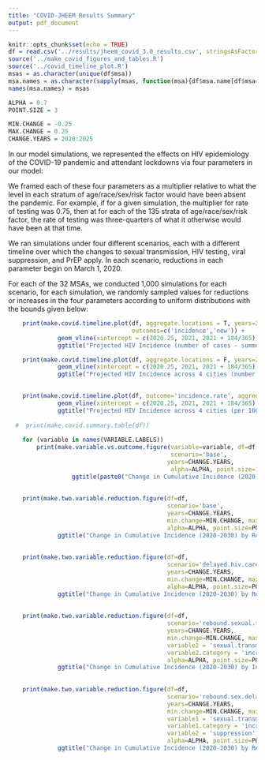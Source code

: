 ```yaml
---
title: "COVID-JHEEM Results Summary"
output: pdf_document
---
```


```r
knitr::opts_chunk$set(echo = TRUE)
df = read.csv('../results/jheem_covid_3.0_results.csv', stringsAsFactors = F)
source('../make_covid_figures_and_tables.R')
source('../covid_timeline_plot.R')
msas = as.character(unique(df$msa))
msa.names = as.character(sapply(msas, function(msa){df$msa.name[df$msa==msa][1]}))
names(msa.names) = msas

ALPHA = 0.7
POINT.SIZE = 3

MIN.CHANGE = -0.25
MAX.CHANGE = 0.25
CHANGE.YEARS = 2020:2025
```


In our model simulations, we represented the effects on HIV epidemiology of the COVID-19 pandemic and attendant lockdowns via four parameters in our model:
\begin{enumerate}
    \item The rate of sexual transmission of HIV
    \item The rate of testing for HIV
    \item The proportion of PWH (aware of their status) who are virally suppressed
    \item The proportion of the HIV-uninfected at risk for HIV acquisition who are enrolled in a PrEP program
\end{enumerate}
We framed each of these four parameters as a multiplier relative to what the level in each stratum of age/race/sex/risk factor would have been absent the pandemic. For example, if for a given simulation, the multiplier for rate of testing was 0.75, then at for each of the 135 strata of age/race/sex/risk factor, the rate of testing was three-quarters of what it otherwise would have been at that time.

We ran simulations under four different scenarios, each with a different timeline over which the changes to sexual transmission, HIV testing, viral suppression, and PrEP apply. In each scenario, reductions in each parameter begin on March 1, 2020.
\begin{enumerate}
    \item Our \underline{Base COVID Scenario} posits that reductions in all four parameters continue through March 8, 2021, and linearly return to normal from March 8, 2021 to July 4, 2021.
    \item Our \underline{COVID with Delayed Resumption of HIV Screening, Viral Suppression, and PrEP} posits that reductions in sexual transmission continue through March 8, 2021 and return to normal by July 4, 2021 as in the base COVID scenario, but normalization of reductions in HIV testing, viral suppression, and PrEP lag by six months (ie, they begin to normalize on Sept 8, 2021, and do not fully normalize until Feb 4, 2022).
    \item Our \underline{Rebound Increase in Sexual Transmission} scenario posits that sexual transmission continues at a reduced level until March 8, 2021, but from March 8, 2021 to July 4, 2021, increases to a level ABOVE what it would have been absent the pandemic. The rate of sexual transmission decreases (linearly) back to normal from July 4, 2021 to Feb 4, 2022. HIV testing, viral suppression, and PrEP use follow the trajectory laid out in base COVID scenario (are reduced until Jan 1, 2021, and normalize from March 8, 2021 to July 4, 2021).
    \item Our \underline{Rebound Increase in Sexual Transmission AND Delayed Resumption of HIV Care} posits that sexual transmission follows its trajectory from the Rebound Increase scenario (reduced until March 8, 2021, rising to an increased level by July 4, 2021, decreasing back to normal by Feb 4, 2021) while HIV screening, viral suppression, and PrEP use follow their trajectories from the Delayed Resumption scenario (reduced until Sept 8, 2021, normalize from sept 8, 2021 to Feb 4, 2022)
\end{enumerate}

For each of the 32 MSAs, we conducted 1,000 simulations for each scenario, for each simulation, we randomly sampled values for reductions or increases in the four parameters according to uniform distributions with the bounds given below:

\begin{center}
\begin{tabular}{ r|c|c } 
    \hline
    \hline
    \textbf{Parameter} & \textbf{Lower Bound} & \textbf{Upper Bound} \\ \hline
    \hline
    Reduction in Sexual Transmission & 0\% & 50\% \\ \hline
    Reduction in HIV Screening & 8\% & 50\% \\ \hline
    Reduction in Viral Suppression & 2.5\% & 40\% \\ \hline
    Reduction in Viral Suppression & 4\% & 30\% \\ \hline
    Rebound Increase in Sexual Transmission & 0\% & 25\% \\ \hline
    \hline
\end{tabular}
\end{center}

```r

    print(make.covid.timeline.plot(df, aggregate.locations = T, years=2019:2025,
                                   outcomes=c('incidence','new')) +
              geom_vline(xintercept = c(2020.25, 2021, 2021 + 184/365), linetype='dotted') +
              ggtitle("Projected HIV Incidence (number of cases - summed across 4 cities)\nUnder Different Scenarios vis-a-vis COVID-19"))

    print(make.covid.timeline.plot(df, aggregate.locations = F, years=2019:2025) + 
              geom_vline(xintercept = c(2020.25, 2021, 2021 + 184/365), linetype='dotted') +
              ggtitle("Projected HIV Incidence across 4 cities (number of cases)\nUnder Different Scenarios vis-a-vis COVID-19"))

    
    print(make.covid.timeline.plot(df, outcome='incidence.rate', aggregate.locations = F, years=2019:2025, fixed.scale=T) + 
              geom_vline(xintercept = c(2020.25, 2021, 2021 + 184/365), linetype='dotted') +
              ggtitle("Projected HIV Incidence across 4 cities (per 100,000)\nUnder Different Scenarios vis-a-vis COVID-19"))
    
  #  print(make.covid.summary.table(df))
    
    for (variable in names(VARIABLE.LABELS))
        print(make.variable.vs.outcome.figure(variable=variable, df=df, 
                                              scenario='base',
                                             years=CHANGE.YEARS,
                                              alpha=ALPHA, point.size=1) +
                  ggtitle(paste0("Change in Cumulative Incidence (2020-2030) vs. Reduction in\n", VARIABLE.LABELS[variable], " (COVID: Base Case)")))
    
    
    print(make.two.variable.reduction.figure(df=df, 
                                             scenario='base',
                                             years=CHANGE.YEARS,
                                             min.change=MIN.CHANGE, max.change = MAX.CHANGE,
                                             alpha=ALPHA, point.size=POINT.SIZE) +
              ggtitle("Change in Cumulative Incidence (2020-2030) by Reductions in\nSexual Transmission and Suppression (COVID: Base Case)"))
    
    
    print(make.two.variable.reduction.figure(df=df, 
                                             scenario='delayed.hiv.care',
                                             years=CHANGE.YEARS,
                                             min.change=MIN.CHANGE, max.change = MAX.CHANGE,
                                             alpha=ALPHA, point.size=POINT.SIZE) +
              ggtitle("Change in Cumulative Incidence (2020-2030) by Reductions in\nSexual Transmission and Suppression (COVID: Delayed Resumption of HIV Care)"))
    
    
    print(make.two.variable.reduction.figure(df=df, 
                                             scenario='rebound.sexual.transmission',
                                             years=CHANGE.YEARS,
                                             min.change=MIN.CHANGE, max.change = MAX.CHANGE,
                                             variable2 = 'sexual.transmission',
                                             variable2.category = 'increase',
                                             alpha=ALPHA, point.size=POINT.SIZE) +
              ggtitle("Change in Cumulative Incidence (2020-2030) by Initial Reduction\nand Subsequent Rebound in Sexual Transmission and Suppression (COVID: Rebound Increase in Sexual Transmission)"))
    
    
    print(make.two.variable.reduction.figure(df=df, 
                                             scenario='rebound.sex.delayed.hiv.care',
                                             years=CHANGE.YEARS,
                                             min.change=MIN.CHANGE, max.change = MAX.CHANGE,
                                             variable1 = 'sexual.transmission',
                                             variable1.category = 'increase',
                                             variable2 = 'suppression',
                                             alpha=ALPHA, point.size=POINT.SIZE) +
              ggtitle("Change in Cumulative Incidence (2020-2030) by Rebound in\nSexual Transmission and Reduction in  Suppression (COVID: Rebound Sexual Transmission and Delayed HIV Care)"))
```
